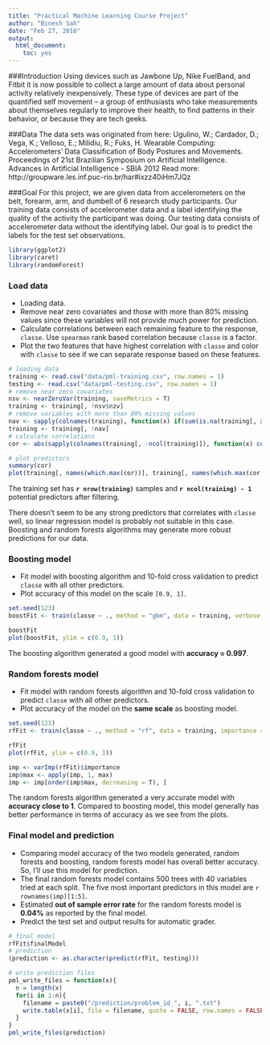 ---
title: "Practical Machine Learning Course Project"
author: "Binesh Sah"
date: "Feb 27, 2016"
output:
  html_document:
    toc: yes
---
###Introduction
Using devices such as Jawbone Up, Nike FuelBand, and Fitbit it is now possible to collect a large amount of data about personal activity relatively inexpensively. These type of devices are part of the quantified self movement – a group of enthusiasts who take measurements about themselves regularly to improve their health, to find patterns in their behavior, or because they are tech geeks.

###Data
The data sets was originated from here:
Ugulino, W.; Cardador, D.; Vega, K.; Velloso, E.; Milidiu, R.; Fuks, H. Wearable Computing: Accelerometers' Data Classification of Body Postures and Movements. Proceedings of 21st Brazilian Symposium on Artificial Intelligence. Advances in Artificial Intelligence - SBIA 2012
Read more: http://groupware.les.inf.puc-rio.br/har#ixzz40iHm7JQz

###Goal
For this project, we are given data from accelerometers on the belt, forearm, arm, and dumbell of 6 research study participants. Our training data consists of accelerometer data and a label identifying the quality of the activity the participant was doing. Our testing data consists of accelerometer data without the identifying label. Our goal is to predict the labels for the test set observations.


```{r}
library(ggplot2)
library(caret)
library(randomForest)
```

### Load data 
* Loading data.           
* Remove near zero covariates and those with more than 80% missing values since these variables will not provide much power for prediction.       
* Calculate correlations between each remaining feature to the response, `classe`. Use `spearman` rank based correlation because `classe` is a factor.                 
* Plot the two features that have highest correlation with `classe` and color with `classe` to see if we can separate response based on these features.            

```{r data, eval = F}
# loading data
training <- read.csv("data/pml-training.csv", row.names = 1)
testing <- read.csv("data/pml-testing.csv", row.names = 1)
# remove near zero covariates
nsv <- nearZeroVar(training, saveMetrics = T)
training <- training[, !nsv$nzv]
# remove variables with more than 80% missing values
nav <- sapply(colnames(training), function(x) if(sum(is.na(training[, x])) > 0.8*nrow(training)){return(T)}else{return(F)})
training <- training[, !nav]
# calculate correlations
cor <- abs(sapply(colnames(training[, -ncol(training)]), function(x) cor(as.numeric(training[, x]), as.numeric(training$classe), method = "spearman")))
```
```{r data_plot}
# plot predictors 
summary(cor)
plot(training[, names(which.max(cor))], training[, names(which.max(cor[-which.max(cor)]))], col = training$classe, pch = 19, cex = 0.1, xlab = names(which.max(cor)), ylab = names(which.max(cor[-which.max(cor)])))
```

The training set has __`r nrow(training)`__ samples and __`r ncol(training) - 1`__ potential predictors after filtering.          

There doesn't seem to be any strong predictors that correlates with `classe` well, so linear regression model is probably not suitable in this case. Boosting and random forests algorithms may generate more robust predictions for our data.         

### Boosting model
* Fit model with boosting algorithm and 10-fold cross validation to predict `classe` with all other predictors.    
* Plot accuracy of this model on the scale `[0.9, 1]`.        

```{r boost, eval = F}
set.seed(123)
boostFit <- train(classe ~ ., method = "gbm", data = training, verbose = F, trControl = trainControl(method = "cv", number = 10))
```
```{r boost_plot}
boostFit
plot(boostFit, ylim = c(0.9, 1))
```

The boosting algorithm generated a good model with __accuracy = 0.997__. 

### Random forests model   
* Fit model with random forests algorithm and 10-fold cross validation to predict `classe` with all other predictors.    
* Plot accuracy of the model on the __same scale__ as boosting model.            

```{r rf, eval = F}
set.seed(123)
rfFit <- train(classe ~ ., method = "rf", data = training, importance = T, trControl = trainControl(method = "cv", number = 10))
```
```{r rf_plot}
rfFit
plot(rfFit, ylim = c(0.9, 1))
```
```{r rf_imp, echo = F}
imp <- varImp(rfFit)$importance
imp$max <- apply(imp, 1, max)
imp <- imp[order(imp$max, decreasing = T), ]
```

The random forests algorithm generated a very accurate model with __accuracy close to 1__. Compared to boosting model, this model generally has better performance in terms of accuracy as we see from the plots.                     

### Final model and prediction   
* Comparing model accuracy of the two models generated, random forests and boosting, random forests model has overall better accuracy. So, I'll use this model for prediction.         
* The final random forests model contains 500 trees with 40 variables tried at each split. The five most important predictors in this model are `r rownames(imp)[1:5]`.                 
* Estimated __out of sample error rate__ for the random forests model is __0.04%__ as reported by the final model.            
* Predict the test set and output results for automatic grader.     

```{r prediction, message = F}
# final model
rfFit$finalModel
# prediction
(prediction <- as.character(predict(rfFit, testing)))
```
```{r results, eval = F}
# write prediction files
pml_write_files = function(x){
  n = length(x)
  for(i in 1:n){
    filename = paste0("/prediction/problem_id_", i, ".txt")
    write.table(x[i], file = filename, quote = FALSE, row.names = FALSE, col.names = FALSE)
  }
}
pml_write_files(prediction)
```

